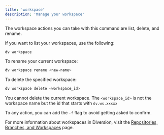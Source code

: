 ```yaml
---
title: 'workspace'
description: 'Manage your workspace'
---
```


The workspace actions you can take with this command are list, delete, and rename.

If you want to list your workspaces, use the following:

```bash
dv workspace
```

To rename your current workspace:

```bash
dv workspace rename <new-name>
```

To delete the specified workspace:

```bash
dv workspace delete <workspace_id>
```

You cannot delete the current workspace. The `<workspace_id>` is not the workspace name but the id that starts with `dv.ws.xxxxx`

To any action, you can add the `-f` flag to avoid getting asked to confirm.

For more information about workspaces in Diversion, visit the [Repositories, Branches, and Workspaces](../concepts/repo-branch-workspace) page.
